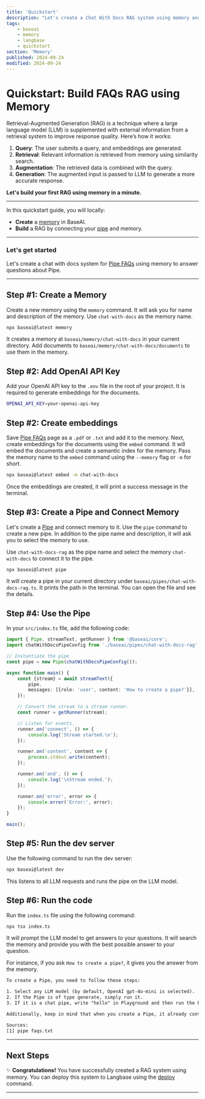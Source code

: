 ```yaml
---
title: 'Quickstart'
description: "Let's create a Chat With Docs RAG system using memory and AI LLM models like GPT, Llama, and Mistral. Build and deploy with ease."
tags:
    - baseai
    - memory
    - langbase
    - quickstart
section: 'Memory'
published: 2024-09-24
modified: 2024-09-24
---
```


# Quickstart: Build FAQs RAG using Memory

Retrieval-Augmented Generation (RAG) is a technique where a large language model (LLM) is supplemented with external information from a retrieval system to improve response quality. Here’s how it works:

1.	**Query**: The user submits a query, and embeddings are generated.
2.	**Retrieval**: Relevant information is retrieved from memory using similarity search.
3.	**Augmentation**: The retrieved data is combined with the query.
4.	**Generation**: The augmented input is passed to LLM to generate a more accurate response.

**Let's build your first RAG using memory in a minute.**

---

In this quickstart guide, you will locally:

-   **Create** a [memory](https://langbase.com/docs/memorysets/overview) in BaseAI.
-   **Build** a RAG by connecting your [pipe](https://langbase.com/docs/pipe) and memory.

---

### Let's get started

Let's create a chat with docs system for [Pipe FAQs](https://langbase.com/docs/pipe/faqs) using memory to answer questions about Pipe.

---

## Step #1: Create a Memory

Create a new memory using the `memory` command. It will ask you for name and description of the memory. Use `chat-with-docs` as the memory name.

```bash
npx baseai@latest memory
```

It creates a memory at `baseai/memory/chat-with-docs` in your current directory. Add documents to `baseai/memory/chat-with-docs/documents` to use them in the memory.

## Step #2: Add OpenAI API Key

Add your OpenAI API key to the `.env` file in the root of your project. It is required to generate embeddings for the documents.

```bash
OPENAI_API_KEY=your-openai-api-key
```

## Step #2: Create embeddings

Save [Pipe FAQs](https://langbase.com/docs/pipe/faqs) page as a `.pdf` or `.txt` and add it to the memory. Next, create embeddings for the documents using the `embed` command. It will embed the documents and create a semantic index for the memory. Pass the memory name to the `embed` command using the `--memory` flag or `-m` for short.

```bash
npx baseai@latest embed -m chat-with-docs
```

Once the embeddings are created, it will print a success message in the terminal.

## Step #3: Create a Pipe and Connect Memory

Let's create a [Pipe](/docs/pipe/quickstart) and connect memory to it. Use the `pipe` command to create a new pipe. In addition to the pipe name and description, it will ask you to select the memory to use.

Use `chat-with-docs-rag` as the pipe name and select the memory `chat-with-docs` to connect it to the pipe.

```bash
npx baseai@latest pipe
```

It will create a pipe in your current directory under `baseai/pipes/chat-with-docs-rag.ts`. It prints the path in the terminal. You can open the file and see the details.


## Step #4: Use the Pipe

In your `src/index.ts` file, add the following code:


```ts
import { Pipe, streamText, getRunner } from '@baseai/core';
import chatWithDocsPipeConfig from './baseai/pipes/chat-with-docs-rag';

// Instantiate the pipe
const pipe = new Pipe(chatWithDocsPipeConfig());

async function main() {
	const {stream} = await streamText({
		pipe,
		messages: [{role: 'user', content: 'How to create a pipe?'}],
	});

	// Convert the stream to a stream runner.
	const runner = getRunner(stream);

	// Listen for events.
	runner.on('connect', () => {
		console.log('Stream started.\n');
	});

	runner.on('content', content => {
		process.stdout.write(content);
	});

	runner.on('end', () => {
		console.log('\nStream ended.');
	});

	runner.on('error', error => {
		console.error('Error:', error);
	});
}

main();

```

## Step #5: Run the dev server

Use the following command to run the dev server:

```bash
npx baseai@latest dev
```

This listens to all LLM requests and runs the pipe on the LLM model.

## Step #6: Run the code

Run the `index.ts` file using the following command:

```bash
npx tsx index.ts
```

It will prompt the LLM model to get answers to your questions. It will search the memory and provide you with the best possible answer to your question.

For instance, if you ask `How to create a pipe?`, it gives you the answer from the memory.

```txt
To create a Pipe, you need to follow these steps:

1. Select any LLM model (by default, OpenAI gpt-4o-mini is selected).
2. If the Pipe is of type generate, simply run it.
3. If it is a chat pipe, write "hello" in Playground and then run the Pipe.

Additionally, keep in mind that when you create a Pipe, it already contains a readme which can be edited at any time [1].

Sources:
[1] pipe faqs.txt
```



---

## Next Steps

✨ **Congratulations!** You have successfully created a RAG system using memory. You can deploy this system to Langbase using the [deploy](/deployment/deploy) command.

---

